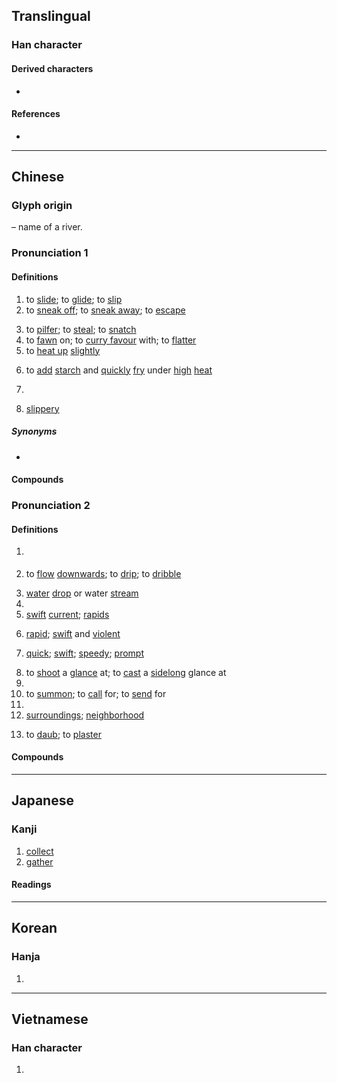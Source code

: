 {{also|霤}}
{{character info}}
==Translingual==

===Han character===
{{Han char|rn=85|rad=水|as=10|sn=13|four=37162|canj=EHHW|ids=⿰氵留}}

====Derived characters====
* {{l|mul|[[𥵄]], [[𦽾]], [[𩆎]], [[𫬂]]}}

====References====
* {{Han ref|kx=0639.330|dkj=17943|dj=1046.210|hdz=31703.090|uh=6E9C|ud=28316|bh=B7C8|bd=47048}}

----

==Chinese==
{{zh-forms|alt=澑,𰜈-second round simplified}}
{{zh-wp}}

===Glyph origin===
{{Han etym}}
{{Han compound|水|alt1=氵|t1=water|留|ls=psc|c1=s|c2=p}} – name of a river.

===Pronunciation 1===
{{zh-pron
|m=liū
|c=lau6,lau4,liu1
|mn=liu
|mn-t=liu1/liu3
|w=1'lieu
|ma=Zh-liu.ogg
|cat=v,suf,a
}}

====Definitions====
{{zh-hanzi}}

# to [[slide]]; to [[glide]]; to [[slip]]
# to [[sneak off]]; to [[sneak away]]; to [[escape]]
#: {{zh-x|他 什麼 時候{hou} 溜 進{jin}來{lai} 的？|When did he '''sneak''' in?}}
# to [[pilfer]]; to [[steal]]; to [[snatch]]
# to [[fawn]] on; to [[curry favour]] with; to [[flatter]]
# to [[heat up]] [[slightly]]
# {{zh-alt-lb|熘}} {{lb|zh|cooking}} to [[add]] [[starch]] and [[quickly]] [[fry]] under [[high]] [[heat]]
# {{n-g|expressive suffix appended to adjectives, often used in the reduplicated form {{zh-l|*溜溜}}}}
# {{lb|zh|literary|or in compounds}} [[slippery]]

=====Synonyms=====
* {{s|slippery}}
{{zh-syn-saurus|光滑}}

====Compounds====
{{zh-der|急溜|唧溜|中不溜兒|冷眼溜冰|吐溜|光出溜|合溜|尖溜溜|下溜頭|丟溜|刺溜|哧溜|一不溜|光溜溜|溜光|溜圓|溜冰鞋|清潔溜溜|的溜骨碌|溜冰場|打滴溜|溜之乎也|矮巴溜丟|灰不溜丟|溜溜秋秋|滴溜撲|滴溜兒|溜油光|滴溜|溜鬚|溜的|溜鬚拍馬|滾瓜溜圓|溜之大吉|的溜溜|溜溝子|溜號|溜掉|的溜撲碌|溜撒|擠眉溜眼|溜搭|溜溜兒|溜韁|溜脫|溜溜轉|溜眼睛|灰溜溜|明滴溜|溜滑|滴溜溜撲|滴溜溜|滑不嘰溜|溜骨髓|溜門子的|溜邊兒|溜走|溜滑板|溜湫|溜槽|溜刷|溜冰|溜冰團|溜肩膀|烏溜溜|老鯽溜|說溜了嘴|酸巴溜丟|緊溜子裡|花不溜丟|鯽溜|迷溜沒亂|麻溜|老溜|遮溜子|道成溜|酸溜溜|緊溜|馬溜子船|馬溜子|順順溜溜|順口溜|開溜|黑不溜丟|街溜子|骨溜溜|競速溜冰|酸不溜丟|輪式溜冰|飛溜|花式溜冰|緊溜兒的|溜邊}}

===Pronunciation 2===
{{zh-pron
|m=liù
|c=lau6
|md=léu
|mn=ml:liū
|mn-t=liu3/lao3
|mn-t_note=literally - liu3; vernacular - lao3
|mc=y
|oc=y
|cat=pn,v,n,a,cls
}}

====Definitions====
{{zh-hanzi}}

# {{zh-div|水}} {{n-g|archaic name for the {{w|Liu River}} in modern-day [[Guangxi]] Province}}
# {{lb|zh|of water or other liquids}} to [[flow]] [[downwards]]; to [[drip]]; to [[dribble]]
# [[water]] [[drop]] or water [[stream]]
# {{zh-alt-form|霤|[[eavesdrop]]; part of the [[eaves]] where [[rainwater]] drips down; eaves [[gutter]]}}
# [[swift]] [[current]]; [[rapids]]
# {{lb|zh|of water}} [[rapid]]; [[swift]] and [[violent]]
# {{lb|zh|of an action}} [[quick]]; [[swift]]; [[speedy]]; [[prompt]]
# to [[shoot]] a [[glance]] at; to [[cast]] a [[sidelong]] glance at
# {{zh-alt-form|遛|to [[stroll]]; to [[saunter]]}}
# to [[summon]]; to [[call]] for; to [[send]] for
# {{zh-classifier|objects arranged in [[line]]s, [[row]]s or [[string]]s|lit=[[string]]; [[row]]}}
# [[surrounding]]s; [[neighborhood]]
# {{lb|zh|dialectal}} to [[daub]]; to [[plaster]]

====Compounds====
{{zh-der|fold=1|一溜兒|一溜|一溜歪斜|一溜風|山溜穿石|一大溜|一溜煙|一溜子|溜兒|放溜|懸溜|摭溜子|溜子|溜達|溜縫兒|溜溜|沒溜兒|隨大溜|簷溜|那溜兒|隨溜兒|這溜兒}}

{{zh-cat|Intermediate}}

----

==Japanese==

===Kanji===
{{ja-kanji|grade=|rs=水10}}

# [[collect]]
# [[gather]]

====Readings====
{{ja-readings
|goon=る
|kanon=りゅう
|kun=た-まる, たま-る, た-まり, た-める, ため-, したた-る
}}

----

==Korean==

===Hanja===
{{ko-hanja|hangeul=[[류]]>[[유]]|eumhun=|rv=ryu>yu|mr=ryu>yu|y=lyu>yu}}

# {{rfdef|ko|sort=水10}}

----

==Vietnamese==

===Han character===
{{vi-readings|reading=lưu, lựu, rượu|rs=水10}}

# {{rfdef|vi|sort=水10}}